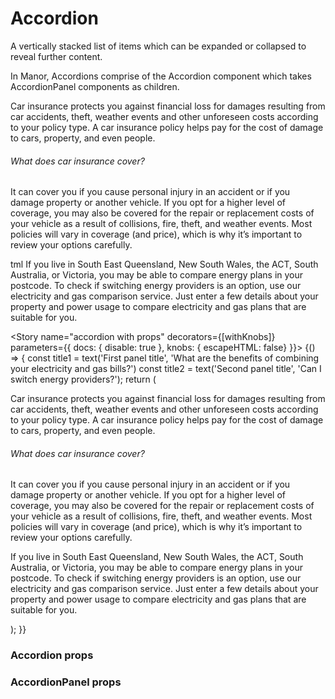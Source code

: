 
<Meta title="Components|Accordion" component={Accordion} />

# Accordion

A vertically stacked list of items which can be expanded or collapsed to reveal further content.

In Manor, Accordions comprise of the Accordion component which takes AccordionPanel components as children.

<Preview>
  <Story name="accordion" decorators={[withKnobs]}>
    <FluidContainer>
      <Row>
        <Column>
          <Accordion>
            <AccordionPanel title="What are the benefits of combining your electricity and gas bills?" iconSize={'1x'}>
              <div>
                <p>
                  Car insurance protects you against financial loss for damages resulting from car accidents, theft, weather
                  events and other unforeseen costs according to your policy type. A car insurance policy helps pay for the cost
                  of damage to cars, property, and even people.
                </p>
                <h6 className="manor-h6">What does car insurance cover?</h6>
                <p>
                  It can cover you if you cause personal injury in an accident or if you damage property or another vehicle. If
                   you opt for a higher level of coverage, you may also be covered for the repair or replacement costs of your
                   vehicle as a result of collisions, fire, theft, and weather events. Most policies will vary in coverage (and
                   price), which is why it’s important to review your options carefully.
                 </p>
               </div>
            </AccordionPanel>
            <AccordionPanel title="Can I switch energy providers?" iconSize={'1x'}>
              <div>
                <p>tml
                  If you live in South East Queensland, New South Wales, the ACT, South Australia, or Victoria, you may be
                  able to compare energy plans in your postcode. To check if switching energy providers is an option, use our
                  electricity and gas comparison service. Just enter a few details about your property and power usage to
                  compare electricity and gas plans that are suitable for you.
                </p>
              </div>
            </AccordionPanel>
          </Accordion>
        </Column>
      </Row>
    </FluidContainer>
  </Story>
</Preview>

<Story name="accordion with props" decorators={[withKnobs]} parameters={{ docs: { disable: true }, knobs: { escapeHTML: false}  }}>
  {() => {
    const title1 = text('First panel title', 'What are the benefits of combining your electricity and gas bills?')
    const title2 = text('Second panel title', 'Can I switch energy providers?');
    return (
      <FluidContainer>
        <Row>
          <Column>
            <Accordion>
              <AccordionPanel title={title1} iconSize='1x'>
                <div>
                  <p>
                    Car insurance protects you against financial loss for damages resulting from car accidents, theft, weather
                    events and other unforeseen costs according to your policy type. A car insurance policy helps pay for the cost
                    of damage to cars, property, and even people.
                  </p>
                  <h6>What does car insurance cover?</h6>
                  <p>
                    It can cover you if you cause personal injury in an accident or if you damage property or another vehicle. If
                     you opt for a higher level of coverage, you may also be covered for the repair or replacement costs of your
                     vehicle as a result of collisions, fire, theft, and weather events. Most policies will vary in coverage (and
                     price), which is why it’s important to review your options carefully.
                   </p>
                 </div>
              </AccordionPanel>
              <AccordionPanel title={title2} iconSize='1x'>
                 <div>
                    <p>
                      If you live in South East Queensland, New South Wales, the ACT, South Australia, or Victoria, you may be
                      able to compare energy plans in your postcode. To check if switching energy providers is an option, use our
                      electricity and gas comparison service. Just enter a few details about your property and power usage to
                      compare electricity and gas plans that are suitable for you.
                    </p>
                  </div>
              </AccordionPanel>
            </Accordion>
          </Column>
        </Row>
      </FluidContainer>
    );
  }}
</Story>

### Accordion props
<Props of={Accordion} />

### AccordionPanel props
<Props of={AccordionPanel} />
